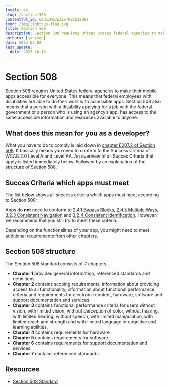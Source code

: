 ```yaml
---
locale: en
slug: /section-508
contentful_id: 69U1xMe7pIivTKZCk2SO8s
icon: /img/light/us-flag.svg
title: Section 508
description: Section 508 requires United States federal agencies to make their apps accessible for everyone.
authors: [janjaap]
date: 2022-05-02
last_update:
  date: 2023-10-16
---
```


# Section 508

Section 508 requires United States federal agencies to make their mobile apps accessible for everyone. This means that federal employees with disabilities are able to do their work with accessible apps. Section 508 also means that a person with a disability applying for a job with the federal government or a person who is using an agency’s app, has access to the same accessible information and resources available to anyone.

## What does this mean for you as a developer?

What you have to do to comply is laid down in [chapter E207.2 of Section 508](https://www.access-board.gov/ict/#E207.2). It basically means you need to confirm to the Success Criteria of WCAG 2.0 Level A and Level AA. An overview of all Succes Criteria that apply is listed immediately below. Followed by an explanation of the structure of Section 508.

## Succes Criteria which apps must meet

The list below shows all success criteria which apps must meet according to Section 508:

<LinkList title="List of requirements for Section 508" isHighlighted={false}>
  <LinkListItem
    url="/en/guidelines/wcag/success-criterion-1-1-1"
    title="Success Criterion 1.1.1 - Non-text Content - Level A"
    appearance="link"
  />
  <LinkListItem
    url="/en/guidelines/wcag/success-criterion-1-2-1"
    title="Success Criterion 1.2.1 - Audio-only and Video-only (Prerecorded) - Level A"
    appearance="link"
  />
  <LinkListItem
    url="/en/guidelines/wcag/success-criterion-1-2-2"
    title="Success Criterion 1.2.2 - Captions (Prerecorded) - Level A"
    appearance="link"
  />
  <LinkListItem
    url="/en/guidelines/wcag/success-criterion-1-2-3"
    title="Success Criterion 1.2.3 - Audio Description or Media Alternative (Prerecorded) - Level A"
    appearance="link"
  />
  <LinkListItem
    url="/en/guidelines/wcag/success-criterion-1-2-4"
    title="Success Criterion 1.2.4 - Captions (Live) - Level AA"
    appearance="link"
  />
  <LinkListItem
    url="/en/guidelines/wcag/success-criterion-1-2-5"
    title="Success Criterion 1.2.5 - Audio Description (Prerecorded) - Level AA"
    appearance="link"
  />
  <LinkListItem
    url="/en/guidelines/wcag/success-criterion-1-3-1"
    title="Success Criterion 1.3.1 - Info and Relationships - Level A"
    appearance="link"
  />
  <LinkListItem
    url="/en/guidelines/wcag/success-criterion-1-3-2"
    title="Success Criterion 1.3.2 - Meaningful Sequence - Level A"
    appearance="link"
  />
  <LinkListItem
    url="/en/guidelines/wcag/success-criterion-1-3-3"
    title="Success Criterion 1.3.3 - Sensory Characteristics - Level A"
    appearance="link"
  />
  <LinkListItem
    url="/en/guidelines/wcag/success-criterion-1-4-1"
    title="Success Criterion 1.4.1 - Use of Color - Level A"
    appearance="link"
  />
  <LinkListItem
    url="/en/guidelines/wcag/success-criterion-1-4-2"
    title="Success Criterion 1.4.2 - Audio Control - Level A"
    appearance="link"
  />
  <LinkListItem
    url="/en/guidelines/wcag/success-criterion-1-4-3"
    title="Success Criterion 1.4.3 - Contrast (Minimum) - Level AA"
    appearance="link"
  />
  <LinkListItem
    url="/en/guidelines/wcag/success-criterion-1-4-4"
    title="Success Criterion - 1.4.4 Resize text - Level AA"
    appearance="link"
  />
  <LinkListItem
    url="/en/guidelines/wcag/success-criterion-1-4-5"
    title="Success Criterion 1.4.5 - Images of Text - Level AA"
    appearance="link"
  />
  <LinkListItem
    url="/en/guidelines/wcag/success-criterion-2-1-1"
    title="Success Criterion 2.1.1 - Keyboard - Level A"
    appearance="link"
  />
  <LinkListItem
    url="/en/guidelines/wcag/success-criterion-2-1-2"
    title="Success Criterion 2.1.2 - No Keyboard Trap - Level A"
    appearance="link"
  />
  <LinkListItem
    url="/en/guidelines/wcag/success-criterion-2-2-1"
    title="Success Criterion 2.2.1 - Timing Adjustable - Level A"
    appearance="link"
  />
  <LinkListItem
    url="/en/guidelines/wcag/success-criterion-2-2-2"
    title="Success Criterion 2.2.2 - Pause, Stop, Hide - Level A"
    appearance="link"
  />
  <LinkListItem
    url="/en/guidelines/wcag/success-criterion-2-3-1"
    title="Success Criterion 2.3.1 - Three Flashes or Below Threshold - Level A"
    appearance="link"
  />
  <LinkListItem
    url="/en/guidelines/wcag/success-criterion-2-4-2"
    title="Success Criterion 2.4.2 - Page Titled - Level A"
    appearance="link"
  />
  <LinkListItem
    url="/en/guidelines/wcag/success-criterion-2-4-3"
    title="Success Criterion 2.4.3 - Focus Order - Level A"
    appearance="link"
  />
  <LinkListItem
    url="/en/guidelines/wcag/success-criterion-2-4-4"
    title="Success Criterion 2.4.4 - Link Purpose (In Context) - Level A"
    appearance="link"
  />
  <LinkListItem
    url="/en/guidelines/wcag/success-criterion-2-4-6"
    title="Success Criterion 2.4.6 - Headings and Labels - Level AA"
    appearance="link"
  />
  <LinkListItem
    url="/en/guidelines/wcag/success-criterion-2-4-7"
    title="Success Criterion 2.4.7 - Focus Visible - Level AA"
    appearance="link"
  />
  <LinkListItem
    url="/en/guidelines/wcag/success-criterion-3-1-1"
    title="Success Criterion 3.1.1 - Language of Page - Level A"
    appearance="link"
  />
  <LinkListItem
    url="/en/guidelines/wcag/success-criterion-3-1-2"
    title="Success Criterion 3.1.2 - Language of Parts - Level AA"
    appearance="link"
  />
  <LinkListItem
    url="/en/guidelines/wcag/success-criterion-3-2-1"
    title="Success Criterion 3.2.1 - On Focus - Level A"
    appearance="link"
  />
  <LinkListItem
    url="/en/guidelines/wcag/success-criterion-3-2-2"
    title="Success Criterion 3.2.2 - On Input - Level A"
    appearance="link"
  />
  <LinkListItem
    url="/en/guidelines/wcag/success-criterion-3-3-1"
    title="Success Criterion 3.3.1 - Error Identification - Level A"
    appearance="link"
  />
  <LinkListItem
    url="/en/guidelines/wcag/success-criterion-3-3-2"
    title="Success Criterion 3.3.2 - Labels or Instructions - Level A"
    appearance="link"
  />
  <LinkListItem
    url="/en/guidelines/wcag/success-criterion-3-3-3"
    title="Success Criterion 3.3.3 - Error Suggestion - Level AA"
    appearance="link"
  />
  <LinkListItem
    url="/en/guidelines/wcag/success-criterion-3-3-4"
    title="Success Criterion 3.3.4 - Error Prevention (Legal, Financial, Data) - Level AA"
    appearance="link"
  />
  <LinkListItem
    url="/en/guidelines/wcag/success-criterion-4-1-1"
    title="Success Criterion 4.1.1 - Parsing - Level A"
    appearance="link"
  />
  <LinkListItem
    url="/en/guidelines/wcag/success-criterion-4-1-2"
    title="Success Criterion 4.1.2 - Name, Role, Value - Level A"
    appearance="link"
  />
</LinkList>

Apps do **not** need to conform to [2.4.1 Bypass Blocks](/en/guidelines/wcag/success-criterion-2-4-1), [2.4.5 Multiple Ways](/en/guidelines/wcag/success-criterion-2-4-5), [3.2.3 Consistent Navigation](/en/guidelines/wcag/success-criterion-3-2-3) and [3.2.4 Consistent Identification](/en/guidelines/wcag/success-criterion-3-2-4). However, we recommend that you still try to meet these criteria.

Depending on the functionalities of your app, you might need to meet additional requirements from other chapters.

## Section 508 structure

The Section 508 standard consists of 7 chapters.

- **Chapter 1** provides general information, referenced standards and definitions.
- **Chapter 2** contains scoping requirements, information about providing access to all functionality, information about functional performance criteria and requirements for electronic content, hardware, software and support documentation and services.
- **Chapter 3** contains functional performance criteria for users without vision, with limited vision, without perception of color, without hearing, with limited hearing, without speech, with limited manipulation, with limited reach and strength and with limited language or cognitive and learning abilities.
- **Chapter 4** contains requirements for hardware.
- **Chapter 5** contains requirements for software.
- **Chapter 6** contains requirements for support documentation and services.
- **Chapter 7** contains referenced standards.

## Resources

- [Section 508 Standard](https://www.access-board.gov/ict/)
